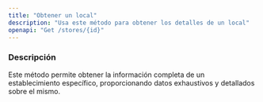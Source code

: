```yaml
---
title: "Obtener un local"
description: "Usa este método para obtener los detalles de un local"
openapi: "Get /stores/{id}"
---
```


### Descripción

Este método permite obtener la información completa de un establecimiento específico, proporcionando datos exhaustivos y detallados sobre el mismo.